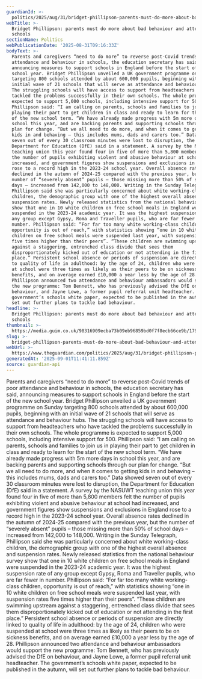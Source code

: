 ```yaml
---
guardianId: >-
  politics/2025/aug/31/bridget-phillipson-parents-must-do-more-about-bad-behaviour-and-attendance-in-schools
webTitle: >-
  Bridget Phillipson: parents must do more about bad behaviour and attendance in
  schools
sectionName: Politics
webPublicationDate: '2025-08-31T09:16:33Z'
bodyText: >-
  Parents and caregivers “need to do more” to reverse post-Covid trends of poor
  attendance and behaviour in schools, the education secretary has said,
  announcing measures to support schools in England before the start of the new
  school year. Bridget Phillipson unveiled a UK government programme on Sunday
  targeting 800 schools attended by about 600,000 pupils, beginning with an
  initial wave of 21 schools that will serve as attendance and behaviour hubs.
  The struggling schools will have access to support from headteachers who have
  tackled the problems successfully in their own schools. The whole programme is
  expected to support 5,000 schools, including intensive support for 500.
  Phillipson said: “I am calling on parents, schools and families to join us in
  playing their part to get children in class and ready to learn for the start
  of the new school term. “We have already made progress with 5m more days in
  school this year, and are backing parents and supporting schools through our
  plan for change. “But we all need to do more, and when it comes to getting
  kids in and behaving – this includes mums, dads and carers too.” Data showed
  seven out of every 30 classroom minutes were lost to disruption, the
  Department for Education (DfE) said in a statement. A survey by the NASUWT
  teaching union this year found four in five of more than 5,800 members felt
  the number of pupils exhibiting violent and abusive behaviour at school had
  increased, and government figures show suspensions and exclusions in England
  rose to a record high in the 2023-24 school year. Overall absence rates
  declined in the autumn of 2024-25 compared with the previous year, but the
  number of “severely absent” pupils – those missing more than 50% of school
  days – increased from 142,000 to 148,000. Writing in the Sunday Telegraph,
  Phillipson said she was particularly concerned about white working-class
  children, the demographic group with one of the highest overall absence and
  suspension rates. Newly released statistics from the national behaviour survey
  show that one in 10 white children on free school meals in England were
  suspended in the 2023-24 academic year. It was the highest suspension rate of
  any group except Gypsy, Roma and Traveller pupils, who are far fewer in
  number. Phillipson said: “For far too many white working-class children,
  opportunity is out of reach,” with statistics showing “one in 10 white
  children on free school meals were suspended last year, with suspension rates
  five times higher than their peers”. “These children are swimming upstream
  against a staggering, entrenched class divide that sees them
  disproportionately kicked out of education or not attending in the first
  place.” Persistent school absence or periods of suspension are directly linked
  to quality of life in adulthood: by the age of 24, children who were suspended
  at school were three times as likely as their peers to be on sickness
  benefits, and on average earned £10,000 a year less by the age of 28.
  Phillipson announced two attendance and behaviour ambassadors would support
  the new programme: Tom Bennett, who has previously advised the DfE on
  behaviour, and Jayne Lowe, a former pupil referral unit headteacher. The
  government’s schools white paper, expected to be published in the autumn, will
  set out further plans to tackle bad behaviour.
headline: >-
  Bridget Phillipson: parents must do more about bad behaviour and attendance in
  schools
thumbnail: >-
  https://media.guim.co.uk/98316909ecba73b09eb96859bd0f7f8ecb66ce9b/179_0_4086_3270/500.jpg
slug: >-
  bridget-phillipson-parents-must-do-more-about-bad-behaviour-and-attendance-in-schools
webUrl: >-
  https://www.theguardian.com/politics/2025/aug/31/bridget-phillipson-parents-must-do-more-about-bad-behaviour-and-attendance-in-schools
generatedAt: '2025-09-01T11:41:11.859Z'
source: guardian-api
---
```

Parents and caregivers “need to do more” to reverse post-Covid trends of poor attendance and behaviour in schools, the education secretary has said, announcing measures to support schools in England before the start of the new school year. Bridget Phillipson unveiled a UK government programme on Sunday targeting 800 schools attended by about 600,000 pupils, beginning with an initial wave of 21 schools that will serve as attendance and behaviour hubs. The struggling schools will have access to support from headteachers who have tackled the problems successfully in their own schools. The whole programme is expected to support 5,000 schools, including intensive support for 500. Phillipson said: “I am calling on parents, schools and families to join us in playing their part to get children in class and ready to learn for the start of the new school term. “We have already made progress with 5m more days in school this year, and are backing parents and supporting schools through our plan for change. “But we all need to do more, and when it comes to getting kids in and behaving – this includes mums, dads and carers too.” Data showed seven out of every 30 classroom minutes were lost to disruption, the Department for Education (DfE) said in a statement. A survey by the NASUWT teaching union this year found four in five of more than 5,800 members felt the number of pupils exhibiting violent and abusive behaviour at school had increased, and government figures show suspensions and exclusions in England rose to a record high in the 2023-24 school year. Overall absence rates declined in the autumn of 2024-25 compared with the previous year, but the number of “severely absent” pupils – those missing more than 50% of school days – increased from 142,000 to 148,000. Writing in the Sunday Telegraph, Phillipson said she was particularly concerned about white working-class children, the demographic group with one of the highest overall absence and suspension rates. Newly released statistics from the national behaviour survey show that one in 10 white children on free school meals in England were suspended in the 2023-24 academic year. It was the highest suspension rate of any group except Gypsy, Roma and Traveller pupils, who are far fewer in number. Phillipson said: “For far too many white working-class children, opportunity is out of reach,” with statistics showing “one in 10 white children on free school meals were suspended last year, with suspension rates five times higher than their peers”. “These children are swimming upstream against a staggering, entrenched class divide that sees them disproportionately kicked out of education or not attending in the first place.” Persistent school absence or periods of suspension are directly linked to quality of life in adulthood: by the age of 24, children who were suspended at school were three times as likely as their peers to be on sickness benefits, and on average earned £10,000 a year less by the age of 28. Phillipson announced two attendance and behaviour ambassadors would support the new programme: Tom Bennett, who has previously advised the DfE on behaviour, and Jayne Lowe, a former pupil referral unit headteacher. The government’s schools white paper, expected to be published in the autumn, will set out further plans to tackle bad behaviour.
